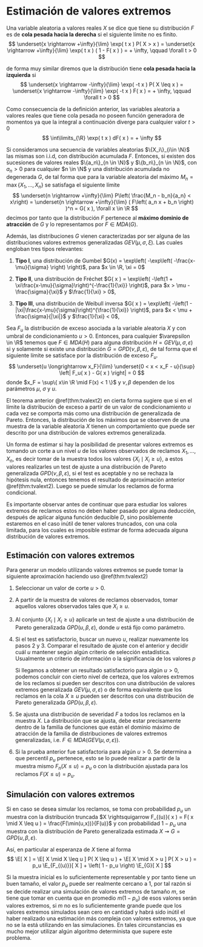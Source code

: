 <!------------------------------------------------------------------------------------------------->
# Estimación de valores extremos {#estimacion_valores_extremos}

::: {.definition #dmaxstab  name="Distribución con cola pesada"}
Una variable aleatoria a valores reales $X$ se dice que tiene su distribución $F$  es de 
**cola pesada hacia la derecha** si el siguiente límite no es finito.
$$
\underset{x \rightarrow +\infty}{\lim} \exp( t x ) P( X > x ) 
= \underset{x \rightarrow +\infty}{\lim} \exp( t x ) ( 1 - F( x ) ) 
= + \infty, \qquad \forall t > 0
$$

de forma muy similar diremos que la distribución tiene **cola pesada hacia la izquierda** si 
$$
\underset{x \rightarrow -\infty}{\lim} \exp( -t x ) P( X \leq x ) 
= \underset{x \rightarrow -\infty}{\lim} \exp( -t x ) F( x )
= + \infty, \qquad \forall t > 0
$$
:::

Como consecuencia de la definición anterior, las variables aleatoria a valores reales que tiene
cola pesada no poseen función generadora de momentos ya que la integral a continuación diverge 
para cualquier valor $t > 0$
$$
\int\limits_{\R} \exp( t x ) dF( x ) = + \infty
$$
 
<!------------------------------------------------------------------------------------------------->
::: {.theorem #tvalext1  name="Fisher-Tippett-Gnedenko"}
Si consideramos una secuencia de variables aleatorias $\{X_i\}_{i\in \N}$ las mismas
son i.i.d, con distribución acumulada $F$. Entonces, si existen dos sucesiones de valores reales 
$\{a_n\}_{n \in \N}$ y $\{b_n\}_{n \in \N}$, con $a_n > 0$ para cualquier 
$n \in \N$ y una distribución acumulada no degenerada $G$, de tal forma que para la 
variable aleatoria del máximo $M_n = \max\{ X_1, \ldots, X_n \}$ se satisfaga el siguiente límite
$$
\underset{n \rightarrow +\infty}{\lim} P\left( \frac{M_n - b_n}{a_n} < x\right)
= \underset{n \rightarrow +\infty}{\lim} ( F\left( a_n x + b_n \right) )^n 
= G( x ),
\forall x \in \R
$$
decimos por tanto que la distribución $F$ pertenece al **máximo dominio de atracción** de $G$ y lo
representamos por $F \in MDA( G )$.

Además, las distribuciones $G$ vienen caracterizadas por ser alguna de las distribuciones 
valores extremos generalizadas $GEV( \mu, \sigma, \xi )$. Las cuales engloban tres tipos 
relevantes:

1. **Tipo I**, una distribución de Gumbel 
$G(x) = \exp\left( -\exp\left( -\frac{x-\mu}{\sigma} \right) \right)$, para 
$x \in \R, \xi = 0$

2. **Tipo II**, una distribución de Fréchet 
$G( x ) = \exp\left( -\left(1 + \xi\frac{x-\mu}{\sigma}\right)^{-\frac{1}{\xi}} \right)$, para 
$x > \mu - \frac{\sigma}{\xi}$ y $\frac{1}{\xi} > 0$,

3. **Tipo III**, una distribución de Weibull inversa 
$G( x ) = \exp\left( -\left(1 - |\xi|\frac{x-\mu}{\sigma}\right)^{\frac{1}{\xi}} \right)$, para 
$x < \mu + \frac{\sigma}{|\xi|}$ y $\frac{1}{\xi} < 0$,
:::

<!------------------------------------------------------------------------------------------------->
::: {.theorem #tvalext2 name="Pickands-Balkema-De Haan"}
Sea $F_u$ la distribución de exceso asociada a la variable aleatoria $X$ y con umbral de 
condicionamiento $u > 0$. Entonces, para cualquier $\varepsilon \in \R$ tenemos que 
$F \in MDA( H )$ para alguna distribución $H = GEV( \mu, \sigma, \varepsilon )$ si y solamente
si existe una distribución $G = GPD( \nu, \beta, \varepsilon )$, de tal forma que el siguiente 
límite se satisface por la distribución de exceso $F_u$.
$$
\underset{u \longrightarrow x_F}{\lim} \underset{0 < x < x_F - u}{\sup} 
\left| F_u( x ) - G( x ) \right| = 0
$$
donde $x_F = \sup\{ x\in \R \mid F(x) < 1 \}$ y $\nu, \beta$ dependen de los parámetros 
$\mu$, $\sigma$ y $u$.
:::

El teorema anterior \@ref(thm:tvalext2) en cierta forma sugiere que si en el límite la distribución de 
exceso a partir de un valor de condicionamiento $u$ cada vez se comporta más como una distribución 
de generalizada de Pareto. Entonces, la distribución de los máximos que se observen de una muestra
de la variable aleatoria $X$ tienen un comportamiento que puede ser descrito por una distribución 
de valores extremos generalizada.

Un forma de estimar si hay la posibilidad de presentar valores extremos es tomando un corte a un 
nivel $u$ de los valores observados de reclamos $X_1, \ldots, X_n$, es decir tomar de la muestra 
todos los valores $\{ X_i \mid X_i \geq u \}$, a estos valores realizarles un test de ajuste
a una distribución de Pareto generalizada $GPD( \nu, \beta, \varepsilon )$, si el test es aceptable
y no se rechaza la hipótesis nula, entonces tenemos el resultado de aproximación anterior 
\@ref(thm:tvalext2). Luego se puede simular los reclamos de forma condicional.

Es importante observar antes de continuar que para estudiar los valores extremos de reclamos estos
no deben haber pasado por alguna deducción, después de aplicar alguna función deducible $D$, sino 
posiblemente estaremos en el caso inútil de tener valores truncados, con una cola limitada, para 
los cuales es imposible estimar de forma adecuada alguna distribución de valores extremos.

<!------------------------------------------------------------------------------------------------->
## Estimación con valores extremos

Para generar un modelo utilizando valores extremos se puede tomar la siguiente aproximación 
haciendo uso \@ref(thm:tvalext2)

1. Seleccionar un valor de corte $u > 0$.

2. A partir de la muestra de valores de reclamos observados, tomar aquellos valores observados 
tales que $X_i \geq u$.

3. Al conjunto $\{ X_i \mid X_i \geq u \}$ aplicarle un test de ajuste a una distribución de Pareto
generalizada $GPD( u, \beta, \varepsilon )$, donde $u$ está fijo como parámetro.

4. Si el test es satisfactorio, buscar un nuevo $u$, realizar nuevamente los pasos 2 y 3. Comparar
el resultado de ajuste con el anterior y decidir cuál $u$ mantener según algún criterio de 
selección estadística. Usualmente un criterio de información o la significancia de los valores $p$

   Si llegamos a obtener un resultado satisfactorio para algún $u > 0$, podemos concluir con cierto
nivel de certeza, que los valores extremos de los reclamos si pueden ser descritos con una 
distribución de valores extremos generalizada $GEV( \mu, \sigma, \varepsilon )$ o de forma 
equivalente que los reclamos en la cola $X \geq u$ pueden ser descritos con una distribución de 
Pareto generalizada $GPD( u, \beta, \varepsilon )$.

5. Se ajusta una distribución de severidad $F$ a todos los reclamos en la muestra $X$. La 
distribución que se ajusta, debe estar precisamente dentro de la familia de funciones que están el 
dominio máximo de atracción de la familia de distribuciones de valores extremos generalizadas, 
i.e. $F \in MDA( GEV( \mu, \sigma, \varepsilon ) )$.

6. Si la prueba anterior fue satisfactoria para algún $u > 0$. Se determina a que percentil 
$p_u$ pertenece, esto se lo puede realizar a partir de la muestra mismo $F_n( X \leq u ) = p_u$ o 
con la distribución ajustada para los reclamos $F( X \leq u ) = p_u$.

<!------------------------------------------------------------------------------------------------->
## Simulación con valores extremos
Si en caso se desea simular los reclamos, se toma con probabilidad $p_u$ un muestra con la 
distribución truncada $X \rightsquigarrow F_{(u)}( x ) = F( x \mid X \leq u ) = \frac{F(\min(u,x))}{F(u)}$ y con 
probabilidad $1 - p_u$ una muestra con la distribución de Pareto generalizada estimada 
$X \rightsquigarrow G = GPD( u, \beta, \varepsilon )$.

Así, en particular al esperanza de $X$ tiene al forma
$$
\E[ X ]
= \E[ X \mid X \leq u ] P( X \leq u ) + \E[ X \mid X > u ] P( X > u ) 
= p_u \E_{F_{(u)}}[ X ] + \left( 1 - p_u \right) \E_{G}[ X ]
$$

Si la muestra inicial es lo suficientemente representable y por tanto tiene un buen tamaño, el 
valor $p_u$ puede ser realmente cercano a $1$, por tal razón si se decide realizar una simulación de 
valores extremos de tamaño $m$, se tiene que tomar en cuenta que en promedio $m ( 1 - p_u )$ de esos 
valores serán valores extremos, si $m$ no es lo suficientemente grande puede que los valores 
extremos simulados sean cero en cantidad y habrá sido inútil el haber realizado una estimación más 
compleja con  valores extremos, ya que no se la está utilizando en las simulaciones. En tales 
circunstancias es mucho mejor utilizar algún algoritmo determinista que supere este problema.

